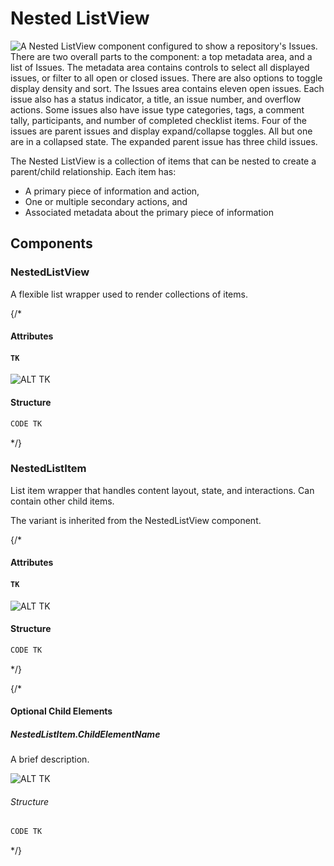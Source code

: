 
<Meta title="Recipes/NestedListView" name="README" />

# Nested ListView

<img alt="A Nested ListView component configured to show a repository's Issues. There are two overall parts to the component: a top metadata area, and a list of Issues. The metadata area contains controls to select all displayed issues, or filter to all open or closed issues. There are also options to toggle display density and sort. The Issues area contains eleven open issues. Each issue also has a status indicator, a title, an issue number, and overflow actions. Some issues also have issue type categories, tags, a comment tally, participants, and number of completed checklist items. Four of the issues are parent issues and display expand/collapse toggles. All but one are in a collapsed state. The expanded parent issue has three child issues." src={imageFile} />

The Nested ListView is a collection of items that can be nested to create a parent/child relationship. Each item has:

* A primary piece of information and action,
* One or multiple secondary actions, and
* Associated metadata about the primary piece of information

## Components

### NestedListView

A flexible list wrapper used to render collections of items.

{/*
#### Attributes

<Controls of={ListView} />

#### `TK`

![ALT TK](IMAGE-TK)

#### Structure

```jsx
CODE TK
```
*/}

### NestedListItem

List item wrapper that handles content layout, state, and interactions. Can contain other child items.

The variant is inherited from the NestedListView component.

{/*
#### Attributes

<Controls of={ListView} />

#### `TK`

![ALT TK](IMAGE-TK)

#### Structure

```jsx
CODE TK
```
*/}

{/*
#### Optional Child Elements

##### NestedListItem.ChildElementName

A brief description.

![ALT TK](IMG-TK)

###### Structure

```jsx
CODE TK
```
*/}
